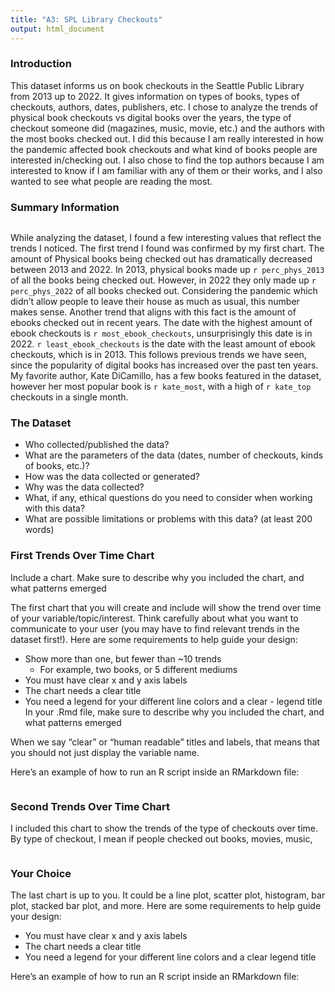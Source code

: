 ```yaml
---
title: "A3: SPL Library Checkouts"
output: html_document
---
```


### Introduction

This dataset informs us on book checkouts in the Seattle Public Library from 2013 up to 2022. It gives information on types of books, types of checkouts, authors, dates, publishers, etc. I chose to analyze the trends of physical book checkouts vs digital books over the years, the type of checkout someone did (magazines, music, movie, etc.) and the authors with the most books checked out. I did this because I am really interested in how the pandemic affected book checkouts and what kind of books people are interested in/checking out. I also chose to find the top authors because I am interested to know if I am familiar with any of them or their works, and I also wanted to see what people are reading the most.

### Summary Information
```r

```

While analyzing the dataset, I found a few interesting values that reflect the trends I noticed. The first trend I found was confirmed by my first chart. The amount of Physical books being checked out has dramatically decreased between 2013 and 2022. In 2013, physical books made up `r perc_phys_2013` of all the books being checked out. However, in 2022 they only made up `r perc_phys_2022` of all books checked out. Considering the pandemic which didn't allow people to leave their house as much as usual, this number makes sense. Another trend that aligns with this fact is the amount of ebooks checked out in recent years. The date with the highest amount of ebook checkouts is `r most_ebook_checkouts`, unsurprisingly this date is in 2022. `r least_ebook_checkouts` is the date with the least amount of ebook checkouts, which is in 2013. This follows previous trends we have seen, since the popularity of digital books has increased over the past ten years. My favorite author, Kate DiCamillo, has a few books featured in the dataset, however her most popular book is `r kate_most`, with a high of `r kate_top` checkouts in a single month.

### The Dataset

- Who collected/published the data?  
- What are the parameters of the data (dates, number of checkouts, kinds of books, etc.)?
- How was the data collected or generated?  
- Why was the data collected?  
- What, if any, ethical questions do you need to consider when working with this data?  
- What are possible limitations or problems with this data?   (at least 200 words)


### First Trends Over Time Chart

Include a chart. Make sure to describe why you included the chart, and what patterns emerged

The first chart that you will create and include will show the trend over time of your variable/topic/interest. Think carefully about what you want to communicate to your user (you may have to find relevant trends in the dataset first!). Here are some requirements to help guide your design:

- Show more than one, but fewer than ~10 trends
  - For example, two books, or 5 different mediums
- You must have clear x and y axis labels
- The chart needs a clear title 
- You need a legend for your different line colors and a clear - legend title
In your .Rmd file, make sure to describe why you included the chart, and what patterns emerged

When we say "clear" or "human readable" titles and labels, that means that you should not just display the variable name.

Here's an example of how to run an R script inside an RMarkdown file:

```r

  
```

### Second Trends Over Time Chart

I included this chart to show the trends of the type of checkouts over time. By type of checkout, I mean if people checked out books, movies, music, 

```r

```

### Your Choice

The last chart is up to you. It could be a line plot, scatter plot, histogram, bar plot, stacked bar plot, and more. Here are some requirements to help guide your design:

- You must have clear x and y axis labels
- The chart needs a clear title 
- You need a legend for your different line colors and a clear legend title

Here's an example of how to run an R script inside an RMarkdown file:

```r

```